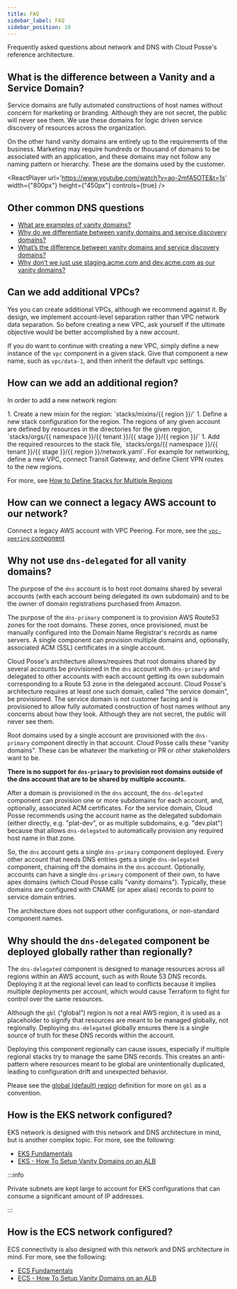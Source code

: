```yaml
---
title: FAQ
sidebar_label: FAQ
sidebar_position: 10
---
```



<Intro>
Frequently asked questions about network and DNS with Cloud Posse's reference architecture.
</Intro>

## What is the difference between a Vanity and a Service Domain?

Service domains are fully automated constructions of host names without concern for marketing or branding. Although they
are not secret, the public will never see them. We use these domains for logic driven service discovery of resources
across the organization.

On the other hand vanity domains are entirely up to the requirements of the business. Marketing may require hundreds or
thousand of domains to be associated with an application, and these domains may not follow any naming pattern or
hierarchy. These are the domains used by the customer.

<ReactPlayer
    url='https://www.youtube.com/watch?v=ao-2mfA5OTE&t=1s'
    width={"800px"}
    height={"450px"}
    controls={true} />

## Other common DNS questions

- [What are examples of vanity domains?](/layers/network/design-decisions/decide-on-vanity-branded-domain#what-are-examples-of-vanity-domains)
- [Why do we differentiate between vanity domains and service discovery domains?](/layers/network/design-decisions/decide-on-vanity-branded-domain#why-do-we-differentiate-between-vanity-domains-and-service-discovery-domains)
- [What’s the difference between vanity domains and service discovery domains?](/layers/network/design-decisions/decide-on-vanity-branded-domain#whats-the-difference-between-vanity-domains-and-service-discovery-domains)
- [Why don’t we just use staging.acme.com and dev.acme.com as our vanity domains?](/layers/network/design-decisions/decide-on-vanity-branded-domain#why-dont-we-just-use-stagingacmecom-and-devacmecom-as-our-vanity-domains)

## Can we add additional VPCs?

Yes you can create additional VPCs, although we recommend against it. By design, we implement account-level separation
rather than VPC network data separation. So before creating a new VPC, ask yourself if the ultimate objective would be
better accomplished by a new account.

If you do want to continue with creating a new VPC, simply define a new instance of the `vpc` component in a given
stack. Give that component a new name, such as `vpc/data-1`, and then inherit the default vpc settings.

## How can we add an additional region?

In order to add a new network region:

<Steps>
  1. Create a new mixin for the region: `stacks/mixins/{{ region }}/`
  1. Define a new stack configuration for the region. The regions of any given account are defined by resources in the directories for the given region, `stacks/orgs/{{ namespace }}/{{ tenant }}/{{ stage }}/{{ region }}/`
  1. Add the required resources to the stack file, `stacks/orgs/{{ namespace }}/{{ tenant }}/{{ stage }}/{{ region }}/network.yaml`. For example for networking, define a new VPC, connect Transit Gateway, and define Client VPN routes to the new regions.
</Steps>

For more, see [How to Define Stacks for Multiple Regions](/learn/maintenance/tutorials/how-to-define-stacks-for-multiple-regions)

## How can we connect a legacy AWS account to our network?

Connect a legacy AWS account with VPC Peering. For more, see the
[`vpc-peering` component](/components/library/aws/vpc-peering/)

## Why not use `dns-delegated` for all vanity domains?

The purpose of the `dns` account is to host root domains shared by several accounts (with each account being delegated
its own subdomain) and to be the owner of domain registrations purchased from Amazon.

The purpose of the `dns-primary` component is to provision AWS Route53 zones for the root domains. These zones, once
provisioned, must be manually configured into the Domain Name Registrar's records as name servers. A single component
can provision multiple domains and, optionally, associated ACM (SSL) certificates in a single account.

Cloud Posse's architecture allows/requires that root domains shared by several accounts be provisioned in the `dns`
account with `dns-primary` and delegated to other accounts with each account getting its own subdomain corresponding to
a Route 53 zone in the delegated account. Cloud Posse's architecture requires at least one such domain, called "the
service domain", be provisioned. The service domain is not customer facing and is provisioned to allow fully automated
construction of host names without any concerns about how they look. Although they are not secret, the public will never
see them.

Root domains used by a single account are provisioned with the `dns-primary` component directly in that account. Cloud
Posse calls these "vanity domains". These can be whatever the marketing or PR or other stakeholders want to be.

**There is no support for `dns-primary` to provision root domains outside of the dns account that are to be shared by
multiple accounts.**

After a domain is provisioned in the `dns` account, the `dns-delegated` component can provision one or more subdomains
for each account, and, optionally, associated ACM certificates. For the service domain, Cloud Posse recommends using the
account name as the delegated subdomain (either directly, e.g. "plat-dev", or as multiple subdomains, e.g. "dev.plat")
because that allows `dns-delegated` to automatically provision any required host name in that zone.

So, the `dns` account gets a single `dns-primary` component deployed. Every other account that needs DNS entries gets a
single `dns-delegated` component, chaining off the domains in the `dns` account. Optionally, accounts can have a single
`dns-primary` component of their own, to have apex domains (which Cloud Posse calls "vanity domains"). Typically, these
domains are configured with CNAME (or apex alias) records to point to service domain entries.

The architecture does not support other configurations, or non-standard component names.

## Why should the `dns-delegated` component be deployed globally rather than regionally?

The `dns-delegated` component is designed to manage resources across all regions within an AWS account, such as with Route 53 DNS records. Deploying it at the regional level can lead to conflicts because it implies multiple deployments per account, which would cause Terraform to fight for control over the same resources.

Although the `gbl` (“global”) region is not a real AWS region, it is used as a placeholder to signify that resources are meant to be managed globally, not regionally. Deploying `dns-delegated` globally ensures there is a single source of truth for these DNS records within the account.

Deploying this component regionally can cause issues, especially if multiple regional stacks try to manage the same DNS records. This creates an anti-pattern where resources meant to be global are unintentionally duplicated, leading to configuration drift and unexpected behavior.

Please see the [global (default) region](/learn/conventions/#global-default-region) definition for more on `gbl` as a convention.

## How is the EKS network configured?

EKS network is designed with this network and DNS architecture in mind, but is another complex topic. For more, see the
following:

- [EKS Fundamentals](/layers/eks)
- [EKS - How To Setup Vanity Domains on an ALB](/layers/eks/tutorials/how-to-setup-vanity-domains-on-alb-eks)

:::info

Private subnets are kept large to account for EKS configurations that can consume a significant amount of IP addresses.

:::

## How is the ECS network configured?

ECS connectivity is also designed with this network and DNS architecture in mind. For more, see the following:

- [ECS Fundamentals](/layers/ecs)
- [ECS - How To Setup Vanity Domains on an ALB](/layers/ecs/tutorials/how-to-setup-vanity-domains-on-alb-ecs)